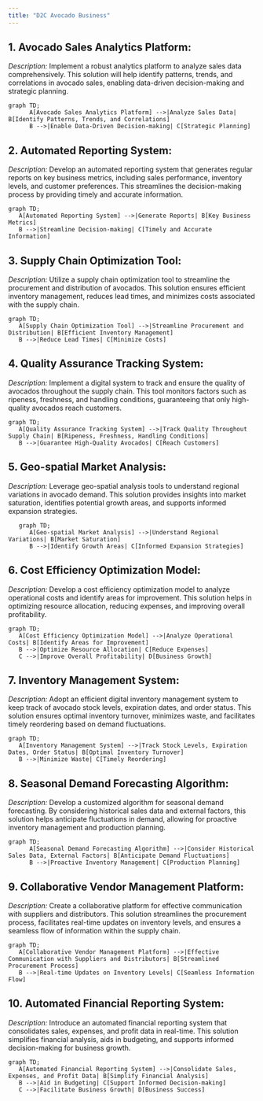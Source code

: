 ```yaml
---
title: "D2C Avocado Business"
---
```



## 1. Avocado Sales Analytics Platform:

   *Description:* Implement a robust analytics platform to analyze sales data comprehensively. This solution will help identify patterns, trends, and correlations in avocado sales, enabling data-driven decision-making and strategic planning.
   
```mermaid
graph TD;
      A[Avocado Sales Analytics Platform] -->|Analyze Sales Data| B[Identify Patterns, Trends, and Correlations]
      B -->|Enable Data-Driven Decision-making| C[Strategic Planning]

```


## 2. Automated Reporting System:

   *Description:* Develop an automated reporting system that generates regular reports on key business metrics, including sales performance, inventory levels, and customer preferences. This streamlines the decision-making process by providing timely and accurate information.
   
```mermaid
graph TD;
   A[Automated Reporting System] -->|Generate Reports| B[Key Business Metrics]
   B -->|Streamline Decision-making| C[Timely and Accurate Information]

```


## 3. Supply Chain Optimization Tool:

   *Description:* Utilize a supply chain optimization tool to streamline the procurement and distribution of avocados. This solution ensures efficient inventory management, reduces lead times, and minimizes costs associated with the supply chain.
   
```mermaid
graph TD;
   A[Supply Chain Optimization Tool] -->|Streamline Procurement and Distribution| B[Efficient Inventory Management]
   B -->|Reduce Lead Times| C[Minimize Costs]

```


## 4. Quality Assurance Tracking System:

   *Description:* Implement a digital system to track and ensure the quality of avocados throughout the supply chain. This tool monitors factors such as ripeness, freshness, and handling conditions, guaranteeing that only high-quality avocados reach customers.

```mermaid
graph TD;
   A[Quality Assurance Tracking System] -->|Track Quality Throughout Supply Chain| B[Ripeness, Freshness, Handling Conditions]
   B -->|Guarantee High-Quality Avocados| C[Reach Customers]

```

## 5. Geo-spatial Market Analysis:

   *Description:* Leverage geo-spatial analysis tools to understand regional variations in avocado demand. This solution provides insights into market saturation, identifies potential growth areas, and supports informed expansion strategies.
   
```mermaid
   graph TD;
      A[Geo-spatial Market Analysis] -->|Understand Regional Variations| B[Market Saturation]
      B -->|Identify Growth Areas| C[Informed Expansion Strategies]

```


## 6. Cost Efficiency Optimization Model:

   *Description:* Develop a cost efficiency optimization model to analyze operational costs and identify areas for improvement. This solution helps in optimizing resource allocation, reducing expenses, and improving overall profitability.
   
```mermaid
graph TD;
   A[Cost Efficiency Optimization Model] -->|Analyze Operational Costs| B[Identify Areas for Improvement]
   B -->|Optimize Resource Allocation| C[Reduce Expenses]
   C -->|Improve Overall Profitability| D[Business Growth]

```


## 7. Inventory Management System:

   *Description:* Adopt an efficient digital inventory management system to keep track of avocado stock levels, expiration dates, and order status. This solution ensures optimal inventory turnover, minimizes waste, and facilitates timely reordering based on demand fluctuations.
   
```mermaid
graph TD;
   A[Inventory Management System] -->|Track Stock Levels, Expiration Dates, Order Status| B[Optimal Inventory Turnover]
   B -->|Minimize Waste| C[Timely Reordering]

```


## 8. Seasonal Demand Forecasting Algorithm:

   *Description:* Develop a customized algorithm for seasonal demand forecasting. By considering historical sales data and external factors, this solution helps anticipate fluctuations in demand, allowing for proactive inventory management and production planning.
   
```mermaid
graph TD;
      A[Seasonal Demand Forecasting Algorithm] -->|Consider Historical Sales Data, External Factors| B[Anticipate Demand Fluctuations]
      B -->|Proactive Inventory Management| C[Production Planning]

```

## 9. Collaborative Vendor Management Platform:

   *Description:* Create a collaborative platform for effective communication with suppliers and distributors. This solution streamlines the procurement process, facilitates real-time updates on inventory levels, and ensures a seamless flow of information within the supply chain.
   
```mermaid
graph TD;
   A[Collaborative Vendor Management Platform] -->|Effective Communication with Suppliers and Distributors| B[Streamlined Procurement Process]
   B -->|Real-time Updates on Inventory Levels| C[Seamless Information Flow]

```


## 10. Automated Financial Reporting System:

   *Description:* Introduce an automated financial reporting system that consolidates sales, expenses, and profit data in real-time. This solution simplifies financial analysis, aids in budgeting, and supports informed decision-making for business growth.

```mermaid
graph TD;
   A[Automated Financial Reporting System] -->|Consolidate Sales, Expenses, and Profit Data| B[Simplify Financial Analysis]
   B -->|Aid in Budgeting| C[Support Informed Decision-making]
   C -->|Facilitate Business Growth| D[Business Success]

```
